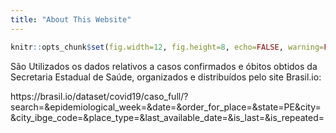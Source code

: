```yaml
---
title: "About This Website"
---
```

```r
knitr::opts_chunk$set(fig.width=12, fig.height=8, echo=FALSE, warning=FALSE, message=FALSE)
```

São Utilizados os dados relativos a casos confirmados e óbitos obtidos da Secretaria Estadual de Saúde, organizados e distribuídos pelo site Brasil.io:

https://brasil.io/dataset/covid19/caso_full/?search=&epidemiological_week=&date=&order_for_place=&state=PE&city=&city_ibge_code=&place_type=&last_available_date=&is_last=&is_repeated=

